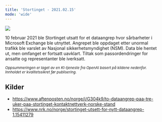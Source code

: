 ```yaml
---
title: 'Stortinget - 2021.02.15'
mode: 'wide'
---
```


<Frame>
<img src="/images/stortinget.png" noZoom/>
</Frame>

10 februar 2021 ble Stortinget utsatt for et dataangrep hvor sårbarheter i Microsoft Exchange ble utnyttet. Angrepet ble oppdaget etter unormal trafikk ble varslet av Nasjonal sikkerhetsmyndighet (NSM). Data ble hentet ut, men omfanget er fortsatt uavklart. Tiltak som passordendringer for ansatte og representanter ble iverksatt.

<sup><i>Oppsummeringen er laget av en KI-tjeneste fra OpenAI basert på kildene nedenfor. Innholdet er kvalitetssikret før publisering.</i></sup>

## Kilder
- https://www.aftenposten.no/norge/i/G304k9/to-dataangrep-paa-tre-uker-paa-stortinget-kontaktnettverk-norske-stand
- https://www.nrk.no/norge/stortinget-utsett-for-nytt-dataangrep-1.15411279
